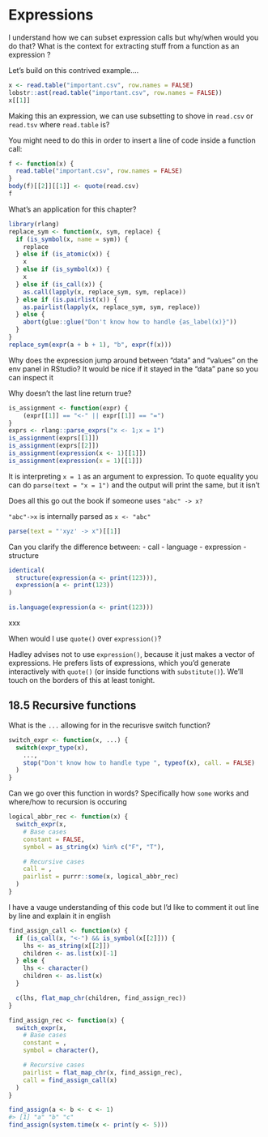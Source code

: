 # Expressions

:::question
I understand how we can subset expression calls but why/when would you do that? What is the context for extracting stuff from a function as an expression ?

Let's build on this contrived example....

```r
x <- read.table("important.csv", row.names = FALSE)
lobstr::ast(read.table("important.csv", row.names = FALSE))
x[[1]]
```

Making this an expression, we can use subsetting to shove in `read.csv` or `read.tsv` where `read.table` is?
:::

You might need to do this in order to insert a line of code inside a function call:

```r
f <- function(x) {
  read.table("important.csv", row.names = FALSE)
}
body(f)[[2]][[1]] <- quote(read.csv)
f
```

:::question
What's an application for this chapter?
:::

```r
library(rlang)
replace_sym <- function(x, sym, replace) {
  if (is_symbol(x, name = sym)) {
    replace
  } else if (is_atomic(x)) {
    x
  } else if (is_symbol(x)) {
    x
  } else if (is_call(x)) {
    as.call(lapply(x, replace_sym, sym, replace))
  } else if (is.pairlist(x)) {
    as.pairlist(lapply(x, replace_sym, sym, replace))
  } else {
    abort(glue::glue("Don't know how to handle {as_label(x)}"))
  }
}
replace_sym(expr(a + b + 1), "b", expr(f(x)))
```

:::question
Why does the expression jump around between "data" and "values" on the env panel in RStudio? It would be nice if it stayed in the "data" pane so you can inspect it
:::

:::question
Why doesn't the last line return true?

```r
is_assignment <- function(expr) {
    (expr[[1]] == "<-" || expr[[1]] == "=")
}
exprs <- rlang::parse_exprs("x <- 1;x = 1")
is_assignment(exprs[[1]])
is_assignment(exprs[[2]])
is_assignment(expression(x <- 1)[[1]])
is_assignment(expression(x = 1)[[1]])
```
:::

It is interpreting `x = 1` as an argument to expression. To quote equality you can do `parse(text = "x = 1")` and the output will print the same, but it isn't

:::question
Does all this go out the book if someone uses `"abc" -> x?`
:::

`"abc"->x` is internally parsed as `x <- "abc"`

```r
parse(text = "'xyz' -> x")[[1]]
```


:::question
Can you clarify the difference between:
- call
- language
- expression
- structure
:::

```r
identical(
  structure(expression(a <- print(123))),
  expression(a <- print(123))
)

is.language(expression(a <- print(123)))
```

:::TODO
xxx
:::

:::question
When would I use `quote()` over `expression()`?
:::

Hadley advises not to use `expression()`, because it just makes a vector of expressions. He prefers lists of expressions, which you'd generate interactively with `quote()` (or inside functions with `substitute()`). We'll touch on the borders of this at least tonight.

## 18.5 Recursive functions {-}

:::question
What is the `...` allowing for in the recurisve switch function? 

```r
switch_expr <- function(x, ...) {
  switch(expr_type(x),
    ...,
    stop("Don't know how to handle type ", typeof(x), call. = FALSE)
  )
}
```
:::

:::TODO
:::

:::question
Can we go over this function in words? Specifically how `some` works and where/how to recursion is occuring

```r
logical_abbr_rec <- function(x) {
  switch_expr(x,
    # Base cases
    constant = FALSE,
    symbol = as_string(x) %in% c("F", "T"),

    # Recursive cases
    call = ,
    pairlist = purrr::some(x, logical_abbr_rec)
  )
}
```
:::

:::TODO
:::

:::question
I have a vauge understanding of this code but I'd like to comment it out line by line and explain it in english

```r
find_assign_call <- function(x) {
  if (is_call(x, "<-") && is_symbol(x[[2]])) {
    lhs <- as_string(x[[2]])
    children <- as.list(x)[-1]
  } else {
    lhs <- character()
    children <- as.list(x)
  }

  c(lhs, flat_map_chr(children, find_assign_rec))
}

find_assign_rec <- function(x) {
  switch_expr(x,
    # Base cases
    constant = ,
    symbol = character(),

    # Recursive cases
    pairlist = flat_map_chr(x, find_assign_rec),
    call = find_assign_call(x)
  )
}

find_assign(a <- b <- c <- 1)
#> [1] "a" "b" "c"
find_assign(system.time(x <- print(y <- 5)))
```
:::

:::TODO
:::

